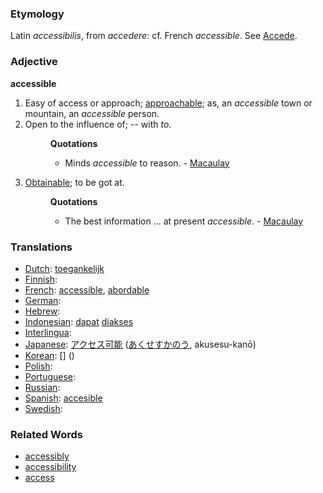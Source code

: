 === Etymology ===
Latin ''accessibilis'', from ''accedere'': cf. French ''accessible''. See [[Accede]].

=== Adjective ===

'''accessible'''

#Easy of access or approach; [[approachable]]; as, an ''accessible'' town or mountain, an ''accessible'' person.
#Open to the influence of; -- with ''to''.
#:'''Quotations'''
#:*Minds ''accessible'' to reason. - [[Macaulay]]
#[[Obtainable]]; to be got at.
#:'''Quotations'''
#:*The best information ... at present ''accessible''. - [[Macaulay]]

=== Translations ===
*[[Dutch]]: [[toegankelijk]]
*[[Finnish]]: [[]]
*[[French]]: [[accessible]], [[abordable]]
*[[German]]: [[]] '' ''
*[[Hebrew]]: [[]] '' ''
*[[Indonesian]]: [[dapat]] [[akses|diakses]]
*[[Interlingua]]: [[]]
*[[Japanese]]: [[アクセス可能]] ([[あくせすかのう]], akusesu-kanō)
*[[Korean]]: [[]] [] ()
*[[Polish]]: [[]]
*[[Portuguese]]: [[]]
*[[Russian]]: [[]]
*[[Spanish]]: [[accesible]]
*[[Swedish]]: [[]]

=== Related Words ===
* [[accessibly]]
* [[accessibility]]
* [[access]]